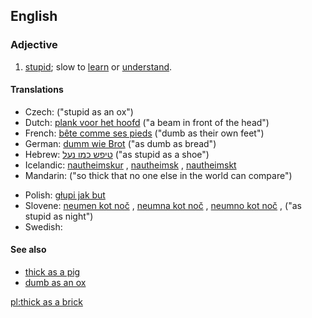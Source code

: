 ==English==

===Adjective===
{{en-adj|-|pos=[[thick]] [[as]] [[a]] [[brick]]}}

# {{simile}} [[stupid]]; slow to [[learn]] or [[understand]].

====Translations====
{{trans-top}}
* Czech: {{t|cs|blbý jak vůl}} ("stupid as an ox")
* Dutch: [[plank voor het hoofd]] ("a beam in front of the head")
* French: [[bête comme ses pieds]] ("dumb as their own feet")
* German: [[dumm wie Brot]] ("as dumb as bread")
* Hebrew: [[טיפש כמו נעל]] ("as stupid as a shoe")
* Icelandic: [[nautheimskur]] {{m}}, [[nautheimsk]] {{f}}, [[nautheimskt]] {{n}}
* Mandarin: {{t|cmn|愚不可及|tr=yúbùkějí|sc=Hani}} ("so thick that no one else in the world can compare")
{{trans-mid}}
* Polish: [[głupi jak but]]
* Slovene: [[neumen kot noč]] {{m}}, [[neumna kot noč]] {{f}}, [[neumno kot noč]] {{n}},  ("as stupid as night")
* Swedish: {{t|sv|dum som en gås}}
{{trans-bottom}}

====See also====
* [[thick as a pig]]
* [[dumb as an ox]]

[[pl:thick as a brick]]